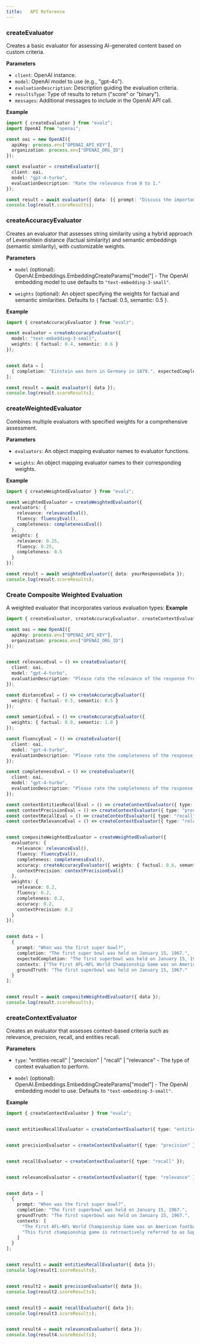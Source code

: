 ```yaml
---
title:   API Reference
---
```



### createEvaluator

Creates a basic evaluator for assessing AI-generated content based on custom criteria.

**Parameters**

- `client`: OpenAI instance.
- `model`: OpenAI model to use (e.g., "gpt-4o").
- `evaluationDescription`: Description guiding the evaluation criteria.
- `resultsType`: Type of results to return ("score" or "binary").
- `messages`: Additional messages to include in the OpenAI API call.

**Example**

```typescript
import { createEvaluator } from "evalz";
import OpenAI from "openai";

const oai = new OpenAI({
  apiKey: process.env["OPENAI_API_KEY"],
  organization: process.env["OPENAI_ORG_ID"]
});

const evaluator = createEvaluator({
  client: oai,
  model: "gpt-4-turbo",
  evaluationDescription: "Rate the relevance from 0 to 1."
});

const result = await evaluator({ data: [{ prompt: "Discuss the importance of AI.", completion: "AI is important for future technology.", expectedCompletion: "AI is important for future technology." }] });
console.log(result.scoreResults);
```

### createAccuracyEvaluator

Creates an evaluator that assesses string similarity using a hybrid approach of Levenshtein distance (factual similarity) and semantic embeddings (semantic similarity), with customizable weights.

**Parameters**

- `model` (optional): OpenAI.Embeddings.EmbeddingCreateParams["model"] - The OpenAI embedding model to use defaults to `"text-embedding-3-small"`.

- `weights` (optional): An object specifying the weights for factual and semantic similarities. Defaults to `{` factual: 0.5, semantic: 0.5 }.

**Example**

```typescript
import { createAccuracyEvaluator } from "evalz";

const evaluator = createAccuracyEvaluator({
  model: "text-embedding-3-small",
  weights: { factual: 0.4, semantic: 0.6 }
});


const data = [
  { completion: "Einstein was born in Germany in 1879.", expectedCompletion: "Einstein was born in 1879 in Germany." }
];

const result = await evaluator({ data });
console.log(result.scoreResults);
```

### createWeightedEvaluator

Combines multiple evaluators with specified weights for a comprehensive assessment.

**Parameters**

- `evaluators`: An object mapping evaluator names to evaluator functions.

- `weights`: An object mapping evaluator names to their corresponding weights.

**Example**

```typescript
import { createWeightedEvaluator } from "evalz";

const weightedEvaluator = createWeightedEvaluator({
  evaluators: {
    relevance: relevanceEval(),
    fluency: fluencyEval(),
    completeness: completenessEval()
  },
  weights: {
    relevance: 0.25,
    fluency: 0.25,
    completeness: 0.5
  }
});

const result = await weightedEvaluator({ data: yourResponseData });
console.log(result.scoreResults);
```

### Create Composite Weighted Evaluation

A  weighted evaluator that incorporates various evaluation types:
**Example**

```typescript
import { createEvaluator, createAccuracyEvaluator, createContextEvaluator, createWeightedEvaluator }  from "evalz"

const oai = new OpenAI({
  apiKey: process.env["OPENAI_API_KEY"],
  organization: process.env["OPENAI_ORG_ID"]
});


const relevanceEval = () => createEvaluator({
  client: oai,
  model: "gpt-4-turbo",
  evaluationDescription: "Please rate the relevance of the response from 0 (not at all relevant) to 1 (highly relevant), considering whether the AI stayed on topic and provided a reasonable answer."
});

const distanceEval = () => createAccuracyEvaluator({
  weights: { factual: 0.5, semantic: 0.5 }
});

const semanticEval = () => createAccuracyEvaluator({
  weights: { factual: 0.0, semantic: 1.0 }
});

const fluencyEval = () => createEvaluator({
  client: oai,
  model: "gpt-4-turbo",
  evaluationDescription: "Please rate the completeness of the response from 0 (not at all complete) to 1 (completely answered), considering whether the AI addressed all parts of the prompt."
});

const completenessEval = () => createEvaluator({
  client: oai,
  model: "gpt-4-turbo",
  evaluationDescription: "Please rate the completeness of the response from 0 (not at all complete) to 1 (completely answered), considering whether the AI addressed all parts of the prompt."
});

const contextEntitiesRecallEval = () => createContextEvaluator({ type: "entities-recall" });
const contextPrecisionEval = () => createContextEvaluator({ type: "precision" });
const contextRecallEval = () => createContextEvaluator({ type: "recall" });
const contextRelevanceEval = () => createContextEvaluator({ type: "relevance" });


const compositeWeightedEvaluator = createWeightedEvaluator({
  evaluators: {
    relevance: relevanceEval(),
    fluency: fluencyEval(),
    completeness: completenessEval(),
    accuracy: createAccuracyEvaluator({ weights: { factual: 0.6, semantic: 0.4 } }),
    contextPrecision: contextPrecisionEval()
  },
  weights: {
    relevance: 0.2,
    fluency: 0.2,
    completeness: 0.2,
    accuracy: 0.2,
    contextPrecision: 0.2
  }
});


const data = [
  {
    prompt: "When was the first super bowl?",
    completion: "The first super bowl was held on January 15, 1967.",
    expectedCompletion: "The first superbowl was held on January 15, 1967.",
    contexts: ["The First AFL–NFL World Championship Game was an American football game played on January 15, 1967, at the Los Angeles Memorial Coliseum in Los Angeles."],
    groundTruth: "The first superbowl was held on January 15, 1967."
  }
];


const result = await compositeWeightedEvaluator({ data });
console.log(result.scoreResults);
```

### createContextEvaluator

Creates an evaluator that assesses context-based criteria such as relevance, precision, recall, and entities recall.

**Parameters**

- `type`: "entities-recall" | "precision" | "recall" | "relevance" - The type of context evaluation to perform.

- `model` (optional): OpenAI.Embeddings.EmbeddingCreateParams["model"] - The OpenAI embedding model to use. Defaults to `"text-embedding-3-small"`.

**Example**

```typescript
import { createContextEvaluator } from "evalz";


const entitiesRecallEvaluator = createContextEvaluator({ type: "entities-recall" });


const precisionEvaluator = createContextEvaluator({ type: "precision" });


const recallEvaluator = createContextEvaluator({ type: "recall" });


const relevanceEvaluator = createContextEvaluator({ type: "relevance" });


const data = [
  { 
    prompt: "When was the first super bowl?", 
    completion: "The first superbowl was held on January 15, 1967.", 
    groundTruth: "The first superbowl was held on January 15, 1967.", 
    contexts: [
      "The First AFL–NFL World Championship Game was an American football game played on January 15, 1967 at the Los Angeles Memorial Coliseum in Los Angeles.",
      "This first championship game is retroactively referred to as Super Bowl I."
    ]
  }
];


const result1 = await entitiesRecallEvaluator({ data });
console.log(result1.scoreResults);


const result2 = await precisionEvaluator({ data });
console.log(result2.scoreResults);


const result3 = await recallEvaluator({ data });
console.log(result3.scoreResults);


const result4 = await relevanceEvaluator({ data });
console.log(result4.scoreResults);
```
